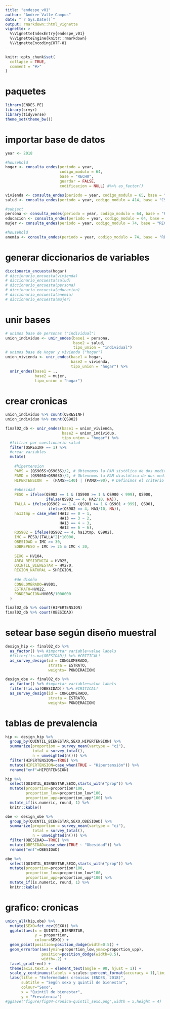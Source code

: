 ```yaml
---
title: "endespe_v01"
author: "Andree Valle Campos"
date: "`r Sys.Date()`"
output: rmarkdown::html_vignette
vignette: >
  %\VignetteIndexEntry{endespe_v01}
  %\VignetteEngine{knitr::rmarkdown}
  %\VignetteEncoding{UTF-8}
---
```


```r
knitr::opts_chunk$set(
  collapse = TRUE,
  comment = "#>"
)
```

# paquetes

```r
library(ENDES.PE)
library(srvyr)
library(tidyverse)
theme_set(theme_bw())
```

# importar base de datos

```r
year <- 2018

#household
hogar <- consulta_endes(periodo = year, 
                        codigo_modulo = 64, 
                        base = "RECH0", 
                        guardar = FALSE, 
                        codificacion = NULL) #%>% as_factor()

vivienda <- consulta_endes(periodo = year, codigo_modulo = 65, base = "RECH23", guardar = FALSE, codificacion = NULL)
salud <- consulta_endes(periodo = year, codigo_modulo = 414, base = "CSALUD01", guardar = FALSE, codificacion = NULL)

#subject
persona <- consulta_endes(periodo = year, codigo_modulo = 64, base = "RECH1", guardar = FALSE, codificacion = NULL)
educacion <- consulta_endes(periodo = year, codigo_modulo = 64, base = "RECH4", guardar = FALSE, codificacion = NULL)
mujer <- consulta_endes(periodo = year, codigo_modulo = 74, base = "RECH5", guardar = FALSE, codificacion = NULL)

#household
anemia <- consulta_endes(periodo = year, codigo_modulo = 74, base = "RECH6", guardar = FALSE, codificacion = NULL)

```

# generar diccionarios de variables

```r
diccionario_encuesta(hogar)
# diccionario_encuesta(vivienda)
# diccionario_encuesta(salud)
# diccionario_encuesta(persona)
# diccionario_encuesta(educacion)
# diccionario_encuesta(anemia)
# diccionario_encuesta(mujer)
```

# unir bases

```r
# unimos base de personas ("individual")
union_individuo <- unir_endes(base1 = persona, 
                              base2 = salud, 
                              tipo_union = "individual")
# unimos base de Hogar y vivienda ("hogar") 
union_vivienda <- unir_endes(base1 = hogar, 
                             base2 = vivienda, 
                             tipo_union = "hogar") %>% 
  unir_endes(base1 = .,
             base2 = mujer,
             tipo_union = "hogar")
```

# crear cronicas

```r
union_individuo %>% count(QSRESINF)
union_individuo %>% count(QS902)
```

```r
final02_db <- unir_endes(base1 = union_vivienda,
                         base2 = union_individuo,
                         tipo_union = "hogar") %>% 
  #filtrar por cuestionario salud
  filter(QSRESINF == 1) %>% 
  #crear variables
  mutate(
    
    #hipertension
    PAMS = (QS905S+QS903S)/2, # Obtenemos la PAM sistólica de dos mediciones
    PAMD = (QS905D+QS903D)/2, # Obtenemos la PAM diastólica de dos mediciones
    HIPERTENSION  =  (PAMS>=140) | (PAMD>=90), # Definimos el criterio de HTA
    
    #obesidad
    PESO = ifelse(QS902 == 1 & (QS900 >= 1 & QS900 < 999), QS900,
                  ifelse(QS902 == 4, HA2/10, NA)),
    TALLA = ifelse(QS902 == 1 & (QS901 >= 1 & QS901 < 999), QS901,
                   ifelse(QS902 == 4, HA3/10, NA)),
    ha13tmp = case_when(HA13 == 0 ~ 1,
                        HA13 == 3 ~ 2,
                        HA13 == 4 ~ 3,
                        HA13 == 6 ~ 6),
    RQS902 = ifelse(QS902 == 4, ha13tmp, QS902),
    IMC = PESO/(TALLA^2)*10000,
    OBESIDAD = IMC >= 30, 
    SOBREPESO = IMC >= 25 & IMC < 30,
    
    SEXO = HV104,
    AREA_RESIDENCIA = HV025, 
    QUINTIL_BIENESTAR = HV270, 
    REGION_NATURAL = SHREGION,
    
    #de diseño
    CONGLOMERADO=HV001,
    ESTRATO=HV022,
    PONDERACION=HV005/1000000
  )
```

```r
final02_db %>% count(HIPERTENSION)
final02_db %>% count(OBESIDAD)
```

# setear base según diseño muestral

```r
design_hip <- final02_db %>% 
  as_factor() %>% #importar variable+value labels
  #filter(!is.na(OBESIDAD)) %>% #CRITICAL!
  as_survey_design(id = CONGLOMERADO, 
                   strata = ESTRATO, 
                   weights= PONDERACION)

design_obe <- final02_db %>% 
  as_factor() %>% #importar variable+value labels
  filter(!is.na(OBESIDAD)) %>% #CRITICAL!
  as_survey_design(id = CONGLOMERADO, 
                   strata = ESTRATO, 
                   weights= PONDERACION)

```

# tablas de prevalencia

```r
hip <- design_hip %>%
  group_by(QUINTIL_BIENESTAR,SEXO,HIPERTENSION) %>%
  summarize(proportion = survey_mean(vartype = "ci"),
            total = survey_total(),
            n = unweighted(n())) %>% 
  filter(HIPERTENSION==TRUE) %>% 
  mutate(HIPERTENSION=case_when(TRUE ~ "Hipertensión")) %>% 
  rename("enf"=HIPERTENSION)

hip %>% 
  select(QUINTIL_BIENESTAR,SEXO,starts_with("prop")) %>% 
  mutate(proportion=proportion*100,
         proportion_low=proportion_low*100,
         proportion_upp=proportion_upp*100) %>% 
  mutate_if(is.numeric, round, 1) %>% 
  knitr::kable()
```

```r
obe <- design_obe %>%
  group_by(QUINTIL_BIENESTAR,SEXO,OBESIDAD) %>%
  summarize(proportion = survey_mean(vartype = "ci"),
            total = survey_total(),
            n = unweighted(n())) %>% 
  filter(OBESIDAD==TRUE) %>% 
  mutate(OBESIDAD=case_when(TRUE ~ "Obesidad")) %>% 
  rename("enf"=OBESIDAD)

obe %>% 
  select(QUINTIL_BIENESTAR,SEXO,starts_with("prop")) %>% 
  mutate(proportion=proportion*100,
         proportion_low=proportion_low*100,
         proportion_upp=proportion_upp*100) %>% 
  mutate_if(is.numeric, round, 1) %>% 
  knitr::kable()
```

# grafico: cronicas

```r
union_all(hip,obe) %>% 
  mutate(SEXO=fct_rev(SEXO)) %>% 
  ggplot(aes(x = QUINTIL_BIENESTAR,
             y = proportion,
             colour=SEXO)) +
  geom_point(position=position_dodge(width=0.5)) +
  geom_errorbar(aes(ymin=proportion_low,ymax=proportion_upp),
                position=position_dodge(width=0.5),
                width=.2) +
  facet_grid(~enf) +
  theme(axis.text.x = element_text(angle = 90, hjust = 1)) +
  scale_y_continuous(labels = scales::percent_format(accuracy = 1),limits = c(0,0.35)) +
  labs(title = "Enfermedades crónicas (ENDES, 2018)",
       subtitle = "Según sexo y quintil de bienestar",
       colour="Sexo",
       x = "Quintil de bienestar", 
       y = "Prevalencia")
#ggsave("figure/fig04-cronica-quintil_sexo.png",width = 5,height = 4)
```

